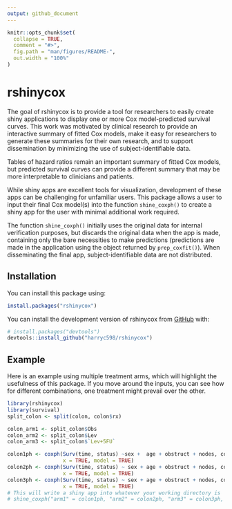 ```yaml
---
output: github_document
---
```


<!-- README.md is generated from README.Rmd. Please edit that file -->

```r
knitr::opts_chunk$set(
  collapse = TRUE,
  comment = "#>",
  fig.path = "man/figures/README-",
  out.width = "100%"
)
```

# rshinycox



The goal of rshinycox is to provide a tool for researchers to easily create shiny applications to display  one or more Cox model-predicted survival curves. This work was motivated by clinical research to provide an interactive summary of fitted Cox models, make it easy for researchers to generate these summaries for their own research, and to support dissemination by minimizing the use of subject-identifiable data.  

Tables of hazard ratios remain an important summary of fitted Cox models, but predicted survival curves can provide a different summary that may be more interpretable to clinicians and patients. 

While shiny apps are excellent tools for visualization, development of these apps can be challenging for unfamiliar users. This package allows a user to input their final Cox model(s) into the function `shine_coxph()` to create a shiny app for the user with minimal additional work required.  

The function `shine_coxph()` initially uses the original data for internal verification purposes, but discards the original data when the app is made, containing only the bare necessities to make predictions (predictions are made in the application using the object returned by `prep_coxfit()`). When disseminating the final app, subject-identifiable data are not distributed. 

## Installation
You can install this package using:
```r
install.packages("rshinycox")
```

You can install the development version of rshinycox from [GitHub](https://github.com/) with:

``` r
# install.packages("devtools")
devtools::install_github("harryc598/rshinycox")
```

## Example

Here is an example using multiple treatment arms, which will highlight the usefulness of this package. If you move around the inputs, you can see how for different combinations, one treatment might prevail over the other.

```r
library(rshinycox)
library(survival)
split_colon <- split(colon, colon$rx)

colon_arm1 <- split_colon$Obs
colon_arm2 <- split_colon$Lev
colon_arm3 <- split_colon$`Lev+5FU`

colon1ph <- coxph(Surv(time, status) ~sex +  age + obstruct + nodes, colon_arm1,
                  x = TRUE, model = TRUE)
colon2ph <- coxph(Surv(time, status) ~ sex + age + obstruct + nodes, colon_arm2,
                  x = TRUE, model = TRUE)
colon3ph <- coxph(Surv(time, status) ~ sex + age + obstruct + nodes, colon_arm3,
                  x = TRUE, model = TRUE)
# This will write a shiny app into whatever your working directory is
# shine_coxph("arm1" = colon1ph, "arm2" = colon2ph, "arm3" = colon3ph, theme = "dashboard", app.dir = getwd())

```

